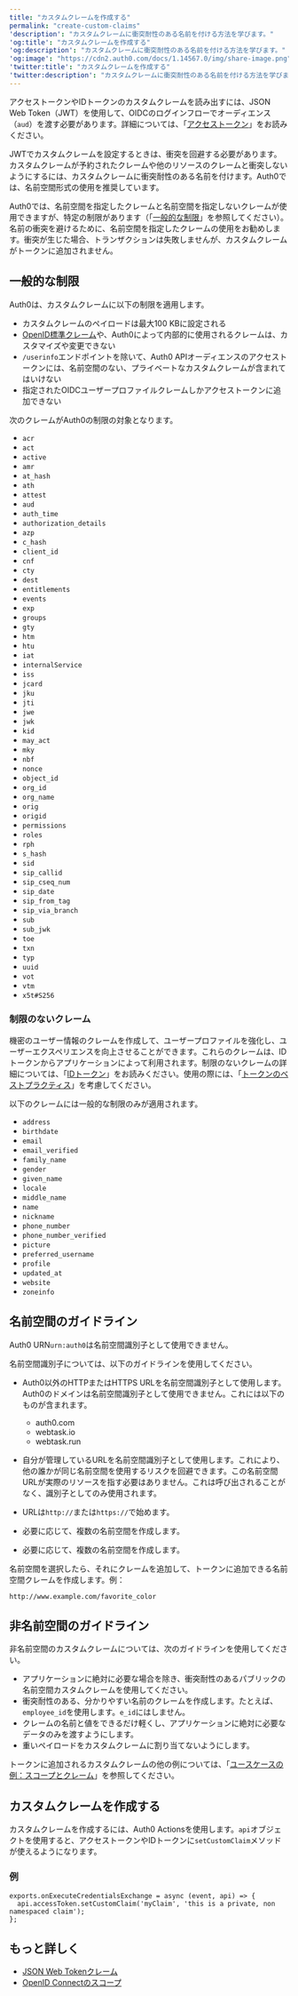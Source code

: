 ```yaml
---
title: "カスタムクレームを作成する"
permalink: "create-custom-claims"
'description': "カスタムクレームに衝突耐性のある名前を付ける方法を学びます。"
'og:title': "カスタムクレームを作成する"
'og:description': "カスタムクレームに衝突耐性のある名前を付ける方法を学びます。"
'og:image': "https://cdn2.auth0.com/docs/1.14567.0/img/share-image.png"
'twitter:title': "カスタムクレームを作成する"
'twitter:description': "カスタムクレームに衝突耐性のある名前を付ける方法を学びます。"
---
```


アクセストークンやIDトークンのカスタムクレームを読み出すには、<Tooltip data-tooltip-id="react-containers-DefinitionTooltip-2" href="/ja-jp/glossary?term=json-web-token" tip="JSON Web Token（JWT）: 二者間のクレームを安全に表現するために使用される標準IDトークン形式（および多くの場合、アクセストークン形式）。" cta="用語集の表示">JSON Web Token</Tooltip>（JWT）を使用して、OIDCのログインフローでオーディエンス（`aud`）を渡す必要があります。詳細については、「[アクセストークン](/ja-jp/secure/tokens/access-tokens)」をお読みください。

JWTでカスタムクレームを設定するときは、衝突を回避する必要があります。カスタムクレームが予約されたクレームや他のリソースのクレームと衝突しないようにするには、カスタムクレームに衝突耐性のある名前を付けます。Auth0では、名前空間形式の使用を推奨しています。

<Callout icon="file-lines" color="#0EA5E9" iconType="regular">

Auth0では、名前空間を指定したクレームと名前空間を指定しないクレームが使用できますが、特定の制限があります（「[一般的な制限](https://auth0.com/docs/secure/tokens/json-web-tokens/create-custom-claims#general-restrictions)」を参照してください）。名前の衝突を避けるために、名前空間を指定したクレームの使用をお勧めします。衝突が生じた場合、トランザクションは失敗しませんが、カスタムクレームがトークンに追加されません。

</Callout>

## 一般的な制限

Auth0は、カスタムクレームに以下の制限を適用します。

* カスタムクレームのペイロードは最大100 KBに設定される
* [OpenID標準クレーム](https://openid.net/specs/openid-connect-core-1_0.html#IDToken)や、Auth0によって内部的に使用されるクレームは、カスタマイズや変更できない
* `/userinfo`エンドポイントを除いて、Auth0 APIオーディエンスのアクセストークンには、名前空間のない、プライベートなカスタムクレームが含まれてはいけない
* 指定されたOIDCユーザープロファイルクレームしかアクセストークンに追加できない

次のクレームがAuth0の制限の対象となります。

* `acr`
* `act`
* `active`
* `amr`
* `at_hash`
* `ath`
* `attest`
* `aud`
* `auth_time`
* `authorization_details`
* `azp`
* `c_hash`
* `client_id`
* `cnf`
* `cty`
* `dest`
* `entitlements`
* `events`
* `exp`
* `groups`
* `gty`
* `htm`
* `htu`
* `iat`
* `internalService`
* `iss`
* `jcard`
* `jku`
* `jti`
* `jwe`
* `jwk`
* `kid`
* `may_act`
* `mky`
* `nbf`
* `nonce`
* `object_id`
* `org_id`
* `org_name`
* `orig`
* `origid`
* `permissions`
* `roles`
* `rph`
* `s_hash`
* `sid`
* `sip_callid`
* `sip_cseq_num`
* `sip_date`
* `sip_from_tag`
* `sip_via_branch`
* `sub`
* `sub_jwk`
* `toe`
* `txn`
* `typ`
* `uuid`
* `vot`
* `vtm`
* `x5t#S256`

### 制限のないクレーム

機密のユーザー情報のクレームを作成して、ユーザープロファイルを強化し、ユーザーエクスペリエンスを向上させることができます。これらのクレームは、IDトークンからアプリケーションによって利用されます。制限のないクレームの詳細については、「[IDトークン](/ja-jp/secure/tokens/id-tokens)」をお読みください。使用の際には、「[トークンのベストプラクティス](/ja-jp/secure/tokens/token-best-practices)」を考慮してください。

以下のクレームには一般的な制限のみが適用されます。

* `address`
* `birthdate`
* `email`
* `email_verified`
* `family_name`
* `gender`
* `given_name`
* `locale`
* `middle_name`
* `name`
* `nickname`
* `phone_number`
* `phone_number_verified`
* `picture`
* `preferred_username`
* `profile`
* `updated_at`
* `website`
* `zoneinfo`

## 名前空間のガイドライン

<Callout icon="file-lines" color="#0EA5E9" iconType="regular">

Auth0 URN`urn:auth0`は名前空間識別子として使用できません。

</Callout>

名前空間識別子については、以下のガイドラインを使用してください。

* Auth0以外のHTTPまたはHTTPS URLを名前空間識別子として使用します。Auth0のドメインは名前空間識別子として使用できません。これには以下のものが含まれます。

  + auth0.com
  + webtask.io
  + webtask.run
* 自分が管理しているURLを名前空間識別子として使用します。これにより、他の誰かが同じ名前空間を使用するリスクを回避できます。この名前空間URLが実際のリソースを指す必要はありません。これは呼び出されることがなく、識別子としてのみ使用されます。
* URLは`http://`または`https://`で始めます。
* 必要に応じて、複数の名前空間を作成します。
* 必要に応じて、複数の名前空間を作成します。

名前空間を選択したら、それにクレームを追加して、トークンに追加できる名前空間クレームを作成します。例：

`http://www.example.com/favorite_color`

## 非名前空間のガイドライン

非名前空間のカスタムクレームについては、次のガイドラインを使用してください。

* アプリケーションに絶対に必要な場合を除き、衝突耐性のあるパブリックの名前空間カスタムクレームを使用してください。
* 衝突耐性のある、分かりやすい名前のクレームを作成します。たとえば、`employee_id`を使用します。`e_id`にはしません。
* クレームの名前と値をできるだけ軽くし、アプリケーションに絶対に必要なデータのみを渡すようにします。
* 重いペイロードをカスタムクレームに割り当てないようにします。

トークンに追加されるカスタムクレームの他の例については、「[ユースケースの例：スコープとクレーム](/ja-jp/get-started/apis/scopes/sample-use-cases-scopes-and-claims)」を参照してください。

## カスタムクレームを作成する

カスタムクレームを作成するには、Auth0 Actionsを使用します。`api`オブジェクトを使用すると、アクセストークンやIDトークンに`setCustomClaim`メソッドが使えるようになります。

### 例

``` lines
exports.onExecuteCredentialsExchange = async (event, api) => {
  api.accessToken.setCustomClaim('myClaim', 'this is a private, non namespaced claim');
};
```

## もっと詳しく

* [JSON Web Tokenクレーム](/ja-jp/secure/tokens/json-web-tokens/json-web-token-claims)
* [OpenID Connectのスコープ](/ja-jp/get-started/apis/scopes/openid-connect-scopes)
